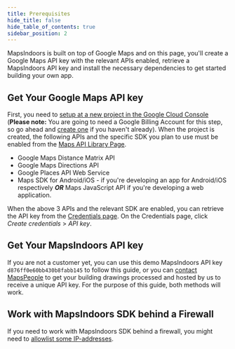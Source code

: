```yaml
---
title: Prerequisites
hide_title: false
hide_table_of_contents: true
sidebar_position: 2
---
```



MapsIndoors is built on top of Google Maps and on this page, you'll create a Google Maps API key with the relevant APIs enabled, retrieve a MapsIndoors API key and install the necessary dependencies to get started building your own app.

## Get Your Google Maps API key

First, you need to [setup at a new project in the Google Cloud Console](https://developers.google.com/maps/gmp-get-started) (**Please note:** You are going to need a Google Billing Account for this step, so go ahead and [create one](https://cloud.google.com/billing/docs/how-to/manage-billing-account#create_a_new_billing_account) if you haven't already). When the project is created, the following APIs and the specific SDK you plan to use must be enabled from the [Maps API Library Page](https://console.cloud.google.com/apis/library?filter=category:maps).

* Google Maps Distance Matrix API
* Google Maps Directions API
* Google Places API Web Service
* Maps SDK for Android/iOS - if you're developing an app for Android/iOS respectively **_OR_** Maps JavaScript API if you're developing a web application.

When the above 3 APIs and the relevant SDK are enabled, you can retrieve the API key from the [Credentials page](https://console.cloud.google.com/project/_/apiui/credential). On the Credentials page, click _Create credentials_ > _API key_.

## Get Your MapsIndoors API key

If you are not a customer yet, you can use this demo MapsIndoors API key `d876ff0e60bb430b8fabb145` to follow this guide, or you can [contact MapsPeople](https://resources.mapspeople.com/contact-us) to get your building drawings processed and hosted by us to receive a unique API key. For the purpose of this guide, both methods will work.

## Work with MapsIndoors SDK behind a Firewall

If you need to work with MapsIndoors SDK behind a firewall, you might need to [allowlist some IP-addresses](/firewall/).
